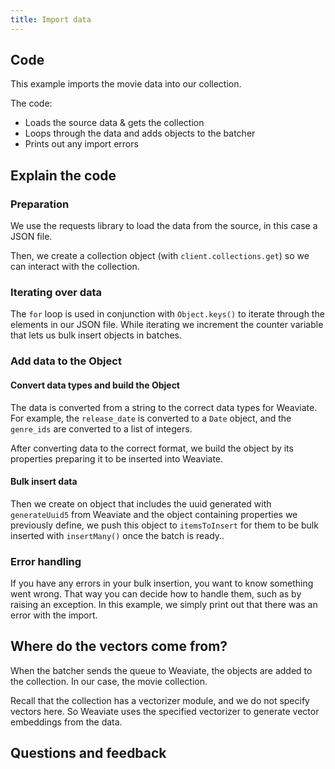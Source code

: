 ```yaml
---
title: Import data
---
```



## <i class="fa-solid fa-code"></i> Code

This example imports the movie data into our collection.

<FilteredTextBlock
  text={TSCode}
  startMarker="// BatchImportData"
  endMarker="// END BatchImportData"
  language="ts"
/>

The code:
- Loads the source data & gets the collection
- Loops through the data and adds objects to the batcher
- Prints out any import errors

## <i class="fa-solid fa-chalkboard"></i> Explain the code

### <i class="fa-solid fa-chalkboard"></i> Preparation

We use the requests library to load the data from the source, in this case a JSON file. 

Then, we create a collection object (with `client.collections.get`) so we can interact with the collection.

### <i class="fa-solid fa-chalkboard"></i> Iterating over data

The `for` loop is used in conjunction with `Object.keys()` to iterate through the elements in our JSON file. While iterating we increment the counter variable that lets us bulk insert objects in batches.

<FilteredTextBlock
  text={TSCode}
  startMarker="// Iterate through data"
  endMarker="// END Iterate through data"
  language="ts"
/>


### <i class="fa-solid fa-chalkboard"></i> Add data to the Object

#### Convert data types and build the Object

The data is converted from a string to the correct data types for Weaviate. For example, the `release_date` is converted to a `Date` object, and the `genre_ids` are converted to a list of integers.

<FilteredTextBlock
  text={TSCode}
  startMarker="// Format genre_ids and release_date"
  endMarker="// Insert"
  language="ts"
/>

After converting data to the correct format, we build the object by its properties preparing it to be inserted into Weaviate. 

#### Bulk insert data 

Then we create on object that includes the uuid generated with `generateUuid5` from Weaviate and the object containing properties we previously define, we push this object to `itemsToInsert` for them to be bulk inserted with `insertMany()` once the batch is ready..

<FilteredTextBlock
  text={TSCode}
  startMarker="// Insert"
  endMarker="// END Insert"
  language="ts"
/>

### <i class="fa-solid fa-chalkboard"></i> Error handling

If you have any errors in your bulk insertion, you want to know something went wrong. That way you can decide how to handle them, such as by raising an exception. In this example, we simply print out that there was an error with the import.

<FilteredTextBlock
  text={TSCode}
  startMarker="// Handle Errors"
  endMarker="// END Handle Errors"
  language="ts"
/>

## <i class="fa-solid fa-square-chevron-right"></i> Where do the vectors come from?

When the batcher sends the queue to Weaviate, the objects are added to the collection. In our case, the movie collection.

Recall that the collection has a vectorizer module, and we do not specify vectors here. So Weaviate uses the specified vectorizer to generate vector embeddings from the data.

## Questions and feedback


<DocsFeedback/>
